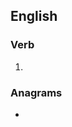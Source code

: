 ==English==

===Verb===
{{head|en|verb form}}

# {{en-past of|vacate}}

===Anagrams===
* {{anagrams|en|a=aacdetv|adtevac}}